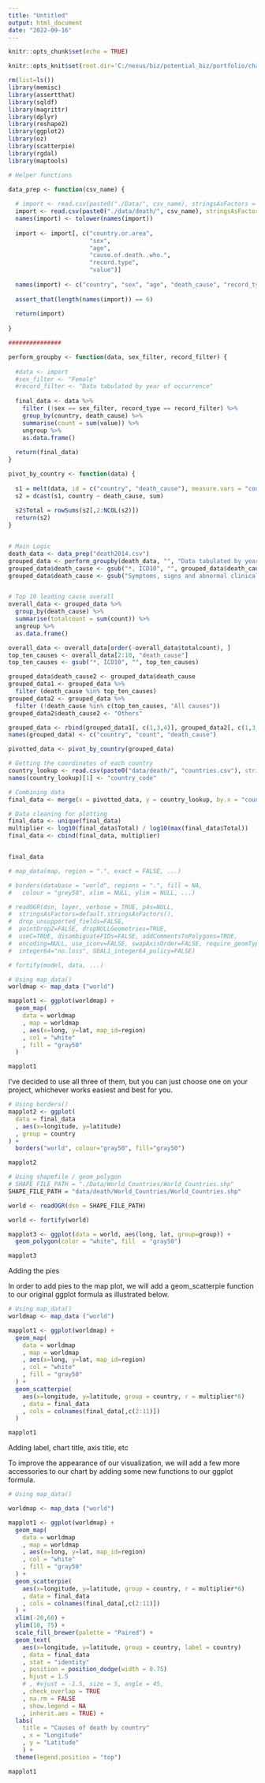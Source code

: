 ```yaml
---
title: "Untitled"
output: html_document
date: "2022-09-16"
---
```


```r


knitr::opts_chunk$set(echo = TRUE)

knitr::opts_knit$set(root.dir='C:/nexus/biz/potential_biz/portfolio/charts/charts')


```


```r

rm(list=ls())
library(memisc)
library(assertthat)
library(sqldf)
library(magrittr)
library(dplyr)
library(reshape2)
library(ggplot2)
library(oz)
library(scatterpie)
library(rgdal)
library(maptools)

# Helper functions

data_prep <- function(csv_name) {
  
  # import <- read.csv(paste0("./Data/", csv_name), stringsAsFactors = F)
  import <- read.csv(paste0("./data/death/", csv_name), stringsAsFactors = F)
  names(import) <- tolower(names(import))
  
  import <- import[, c("country.or.area",
                       "sex",
                       "age",
                       "cause.of.death..who.",
                       "record.type",
                       "value")]
  
  names(import) <- c("country", "sex", "age", "death_cause", "record_type", "value")
  
  assert_that(length(names(import)) == 6)
  
  return(import)
  
}

###############

perform_groupby <- function(data, sex_filter, record_filter) {
  
  #data <- import
  #sex_filter <- "Female"
  #record_filter <- "Data tabulated by year of occurrence"
  
  final_data <- data %>%
    filter (!sex == sex_filter, record_type == record_filter) %>%
    group_by(country, death_cause) %>%
    summarise(count = sum(value)) %>%
    ungroup %>%
    as.data.frame()
  
  return(final_data)
}

pivot_by_country <- function(data) {
  
  s1 = melt(data, id = c("country", "death_cause"), measure.vars = "count")
  s2 = dcast(s1, country ~ death_cause, sum)
  
  s2$Total = rowSums(s2[,2:NCOL(s2)])
  return(s2)
}


# Main Logic
death_data <- data_prep("death2014.csv")
grouped_data <- perform_groupby(death_data, "", "Data tabulated by year of occurrence") # Data tabulated by year of occurrence # Data tabulated by year of registration
grouped_data$death_cause <- gsub("*, ICD10", "", grouped_data$death_cause)
grouped_data$death_cause <- gsub("Symptoms, signs and abnormal clinical and laboratory findings, not elsewhere classified", "Abnormal clinical and lab findings", grouped_data$death_cause)


# Top 10 leading cause overall
overall_data <- grouped_data %>%
  group_by(death_cause) %>%
  summarise(totalcount = sum(count)) %>%
  ungroup %>%
  as.data.frame()

overall_data <- overall_data[order(-overall_data$totalcount), ]
top_ten_causes <- overall_data[2:10, "death_cause"]
top_ten_causes <- gsub("*, ICD10", "", top_ten_causes)

grouped_data$death_cause2 <- grouped_data$death_cause
grouped_data1 <- grouped_data %>%
  filter (death_cause %in% top_ten_causes)
grouped_data2 <- grouped_data %>%
  filter (!death_cause %in% c(top_ten_causes, "All causes"))
grouped_data2$death_cause2 <- "Others"

grouped_data <- rbind(grouped_data1[, c(1,3,4)], grouped_data2[, c(1,3,4)])
names(grouped_data) <- c("country", "count", "death_cause")

pivotted_data <- pivot_by_country(grouped_data)

# Getting the coordinates of each country
country_lookup <- read.csv(paste0("data/death/", "countries.csv"), stringsAsFactors = F)
names(country_lookup)[1] <- "country_code"

# Combining data
final_data <- merge(x = pivotted_data, y = country_lookup, by.x = "country", by.y = "name", all.x = T)

# Data cleaning for plotting
final_data <- unique(final_data)
multiplier <- log10(final_data$Total) / log10(max(final_data$Total))
final_data <- cbind(final_data, multiplier)


final_data

```

```r



# map_data(map, region = ".", exact = FALSE, ...)


```

```r

# borders(database = "world", regions = ".", fill = NA,
#   colour = "grey50", xlim = NULL, ylim = NULL, ...)

```

```r

# readOGR(dsn, layer, verbose = TRUE, p4s=NULL, 
#  stringsAsFactors=default.stringsAsFactors(), 
#  drop_unsupported_fields=FALSE,
#  pointDropZ=FALSE, dropNULLGeometries=TRUE,
#  useC=TRUE, disambiguateFIDs=FALSE, addCommentsToPolygons=TRUE,
#  encoding=NULL, use_iconv=FALSE, swapAxisOrder=FALSE, require_geomType = NULL,
#  integer64="no.loss", GDAL1_integer64_policy=FALSE)

```

```r

# fortify(model, data, ...)

```

```r
# Using map_data()
worldmap <- map_data ("world")

mapplot1 <- ggplot(worldmap) + 
  geom_map(
    data = worldmap
    , map = worldmap
    , aes(x=long, y=lat, map_id=region)
    , col = "white"
    , fill = "gray50"
  )

mapplot1
```
I’ve decided to use all three of them, but you can just choose one on your project, whichever works easiest and best for you.


```r

# Using borders()
mapplot2 <- ggplot(
  data = final_data
  , aes(x=longitude, y=latitude)
  , group = country
) +
  borders("world", colour="gray50", fill="gray50")

mapplot2

```

```r

# Using shapefile / geom_polygon
# SHAPE_FILE_PATH = "./Data/World_Countries/World_Countries.shp"
SHAPE_FILE_PATH = "data/death/World_Countries/World_Countries.shp"

world <- readOGR(dsn = SHAPE_FILE_PATH)

world <- fortify(world)

mapplot3 <- ggplot(data = world, aes(long, lat, group=group)) +
  geom_polygon(color = "white", fill  = "gray50")

mapplot3

```
Adding the pies

In order to add pies to the map plot, we will add a geom_scatterpie function to our original ggplot formula as illustrated below.


```r

# Using map_data()
worldmap <- map_data ("world")

mapplot1 <- ggplot(worldmap) + 
  geom_map(
    data = worldmap
    , map = worldmap
    , aes(x=long, y=lat, map_id=region)
    , col = "white"
    , fill = "gray50"
  ) +
  geom_scatterpie(
    aes(x=longitude, y=latitude, group = country, r = multiplier*6)
    , data = final_data
    , cols = colnames(final_data[,c(2:11)])
  )

mapplot1

```



Adding label, chart title, axis title, etc

To improve the appearance of our visualization, we will add a few more accessories to our chart by adding some new functions to our ggplot formula.

```r

# Using map_data()

worldmap <- map_data ("world")

mapplot1 <- ggplot(worldmap) + 
  geom_map(
    data = worldmap
    , map = worldmap
    , aes(x=long, y=lat, map_id=region)
    , col = "white"
    , fill = "gray50"
  ) +
  geom_scatterpie(
    aes(x=longitude, y=latitude, group = country, r = multiplier*6)
    , data = final_data
    , cols = colnames(final_data[,c(2:11)])
  ) +
  xlim(-20,60) +
  ylim(10, 75) +
  scale_fill_brewer(palette = "Paired") +
  geom_text(
    aes(x=longitude, y=latitude, group = country, label = country)
    , data = final_data
    , stat = "identity"
    , position = position_dodge(width = 0.75)
    , hjust = 1.5
    # , #vjust = -1.5, size = 5, angle = 45,
    , check_overlap = TRUE
    , na.rm = FALSE
    , show.legend = NA
    , inherit.aes = TRUE) +
  labs(
    title = "Causes of death by country"
    , x = "Longitude"
    , y = "Latitude"
    ) +
  theme(legend.position = "top")

mapplot1

```

```r

```




```r






```

```r

```

```r

```

```r

```

```r

```





```r






```

```r

```

```r

```

```r

```

```r

```





```r






```

```r

```

```r

```

```r

```

```r

```


